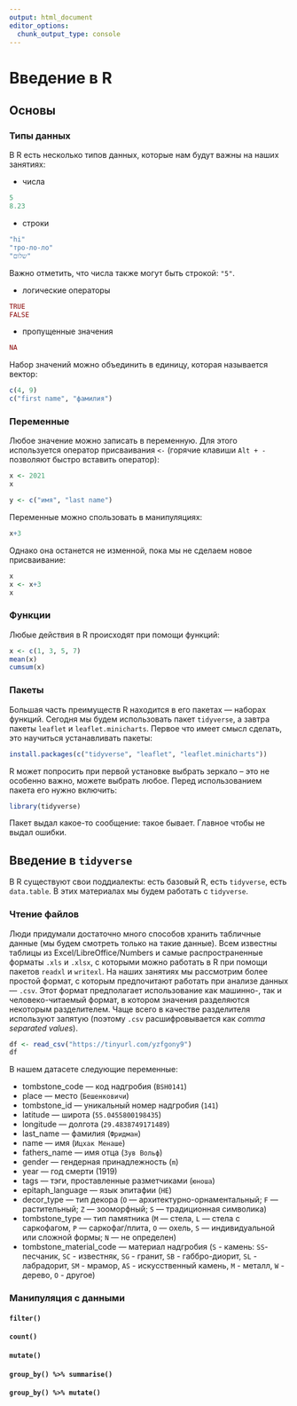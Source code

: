 ```yaml
---
output: html_document
editor_options: 
  chunk_output_type: console
---
```

# Введение в R

## Основы
### Типы данных

В R есть несколько типов данных, которые нам будут важны на наших занятиях:

* числа

```r
5
8.23
```

* строки

```r
"hi"
"тро-ло-ло"
"שלום"
```

Важно отметить, что числа также могут быть строкой: `"5"`.

* логические операторы

```r
TRUE
FALSE
```


* пропущенные значения

```r
NA
```

Набор значений можно объединить в единицу, которая называется вектор:

```r
c(4, 9)
c("first name", "фамилия")
```

### Переменные

Любое значение можно записать в переменную. Для этого используется оператор присваивания `<-` (горячие клавиши `Alt + -` позволяют быстро вставить оператор):

```r
x <- 2021
x

y <- c("имя", "last name")
```

Переменные можно спользовать в манипуляциях:

```r
x+3
```

Однако она останется не изменной, пока мы не сделаем новое присваивание:

```r
x
x <- x+3
x
```

### Функции

Любые действия в R происходят при помощи функций:

```r
x <- c(1, 3, 5, 7)
mean(x)
cumsum(x)
```

### Пакеты

Большая часть преимуществ R находится в его пакетах --- наборах функций. Сегодня мы будем использовать пакет `tidyverse`, а завтра пакеты `leaflet` и `leaflet.minicharts`. Первое что имеет смысл сделать, это научиться устанавливать пакеты:

```r
install.packages(c("tidyverse", "leaflet", "leaflet.minicharts"))
```

R может попросить при первой установке выбрать зеркало -- это не особенно важно, можете выбрать любое. Перед использованием пакета его нужно включить:

```r
library(tidyverse)
```

Пакет выдал какое-то сообщение: такое бывает. Главное чтобы не выдал ошибки.

## Введение в `tidyverse`

В R существуют свои поддиалекты: есть базовый R, есть `tidyverse`, есть `data.table`. В этих материалах мы будем работать с `tidyverse`.

### Чтение файлов

Люди придумали достаточно много способов хранить табличные данные (мы будем смотреть только на такие данные). Всем известны таблицы из Excel/LibreOffice/Numbers и самые распространенные форматы `.xls` и `.xlsx`, c которыми можно работать в R при помощи пакетов `readxl` и  `writexl`. На наших занятиях мы рассмотрим более простой формат, с которым предпочитают работать при анализе данных --- `.csv`. Этот формат предполагает использование как машинно-, так и человеко-читаемый формат, в котором значения разделяются некоторым разделителем. Чаще всего в качестве разделителя используют запятую (поэтому `.csv` расшифровывается как *comma separated values*).


```r
df <- read_csv("https://tinyurl.com/yzfgony9")
df
```

В нашем датасете следующие переменные:

* tombstone_code --- код надгробия (`BSH0141`)
* place --- место (`Бешенковичи`)
* tombstone_id --- уникальный номер надгробия (`141`)
* latitude --- широта (`55.0455800198435`)
* longitude --- долгота (`29.4838749171489`)
* last_name --- фамилия (`Фридман`)
* name --- имя (`Ицхак Менаше`)
* fathers_name --- имя отца (`Зув Вольф`)
* gender --- гендерная принадлежность (`m`)
* year --- год смерти (1919)
* tags --- тэги, проставленные разметчиками (`юноша`)
* epitaph_language --- язык эпитафии (`HE`)
* decor_type --- тип декора (`O` --- архитектурно-орнаментальный; `F` --- растительный; `Z` --- зооморфный; `S` --- традиционная символика)
* tombstone_type --- тип памятника (`M` --- стела, `L` --- стела с саркофагом, `P` --- саркофаг/плита, `O` --- охель, `S` --- индивидуальной или сложной формы; `N` --- не определен)
* tombstone_material_code --- материал надгробия (`S` - камень: `SS`-песчаник, `SC` - известняк, `SG` - гранит, `SB` - габбро-диорит, `SL` - лабрадорит, `SM` - мрамор, `AS` - искусственный камень, `M` - металл, `W` - дерево, `O` - другое)

### Манипуляция с данными

#### `filter()`
#### `count()`
#### `mutate()`
#### `group_by() %>% summarise()`
#### `group_by() %>% mutate()`